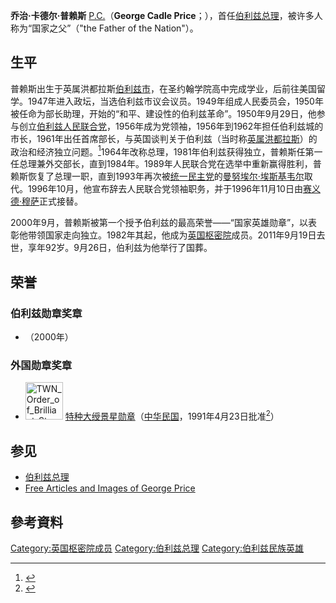 {{noteTA
|1=zh-hk:佐治;zh-sg:乔治;zh-tw:喬治;zh-cn:乔治
|2 = zh-cn:部长;zh-hk:大臣;zh-sg:大臣;zh-tw:大臣;
}}
{{Infobox Officeholder
|honorific-prefix = [[阁下|阁下]]
|name          = 乔治·卡德尔·普赖斯
|image         = George_Cadle_Price.jpg
|caption       = 
|nationality   = {{Flag|Belize}}
|order         = 首任[[伯利兹总理|伯利兹总理]]
|term_start   = 1989年9月7日
|term_end     = 1993年7月3日
|term_start2    = 1981年9月21日
|term_end2    = 1984年12月17日
|predecessor  = [[曼努埃尔·埃斯基韦尔|曼努埃尔·埃斯基韦尔]]
|predecessor2   = 职务创建
|successor     = [[曼努埃尔·埃斯基韦尔|曼努埃尔·埃斯基韦尔]]
|successor2   =[[曼努埃尔·埃斯基韦尔|曼努埃尔·埃斯基韦尔]]
|monarch = [[伊莉莎白二世|伊莉莎白二世]]
|monarch2 = [[伊莉莎白二世|伊莉莎白二世]]
|monarch3 = [[伊莉莎白二世|伊莉莎白二世]]
|monarch4 = [[伊莉莎白二世|伊莉莎白二世]]
|monarch5 = [[伊莉莎白二世|伊莉莎白二世]]
|governor_general = [[埃爾米拉·米尼塔·戈登|埃爾米拉·米尼塔·戈登]]
|governor_general2 = [[埃爾米拉·米尼塔·戈登|埃爾米拉·米尼塔·戈登]]
|birth_date    = {{birth date|1919|1|15}}
|birth_place   = [[伯利兹|伯利兹]][[伯利兹市|伯利兹市]]
|death_date    = {{death date and age|2011|9|19|1919|1|15}}
|death_place   = [[伯利兹|伯利兹]][[伯利兹市|伯利兹市]]
|party         = [[伯利兹人民联合党|伯利兹人民联合党]]
|deputy        = Florencio Marin, Sr.
|deputy2       = Florencio Marin, Sr.
|order3         = [[伯利兹总理|英属伯利兹总理]]
|term_start3   = 1973年6月1日
|term_end3   = 1981年9月12日
|predecessor3   = 职务创建
|successor3   = 职务廢止
|order4         = [[伯利兹总理|英属洪都拉斯总理]]
|term_start4   = 1964年1月1日
|term_end4   = 1973年6月1日
|predecessor4   = 职务创建
|successor4   = 职务廢止
|order5         = [[伯利兹总理|英属洪都拉斯首席部长]]
|term_start5    = 1961年4月7日
|term_end5   = 1964年1月1日
|predecessor5   = 职务创建
|successor5   = 职务廢止
}}
'''乔治·卡德尔·普赖斯''' [[英国枢密院|P.C.]]（'''George Cadle Price'''；{{bd|1919年|1月15日|2011年|9月19日|}}），首任[[伯利兹|伯利兹]][[总理|总理]]，被许多人称为“国家之父”（"the Father of the Nation"）。

==生平==
普赖斯出生于英属洪都拉斯[[伯利兹市|伯利兹市]]，在圣约翰学院高中完成学业，后前往美国留学。1947年进入政坛，当选伯利兹市议会议员。1949年组成人民委员会，1950年被任命为部长助理，开始的“和平、建设性的伯利兹革命”。1950年9月29日，他参与创立[[伯利兹人民联合党|伯利兹人民联合党]]，1956年成为党领袖，1956年到1962年担任伯利兹城的市长，1961年出任首席部长，与英国谈判关于伯利兹（当时称[[英属洪都拉斯|英属洪都拉斯]]）的政治和经济独立问题。<ref name=BNLSIS>{{cite web |archiveurl=https://web.archive.org/web/20110825225623/http://www.nlsbze.bz/bios.html |archivedate=2011-08-25 |url=http://www.nlsbze.bz/bios.html |title=Belizean Biographies |work=website |publisher=The Belize National Library Service and Information System |accessdate=2016-02-14 |language=en |deadurl=yes }}</ref>1964年改称总理，1981年伯利兹获得独立，普赖斯任第一任总理兼外交部长，直到1984年。1989年人民联合党在选举中重新赢得胜利，普赖斯恢复了总理一职，直到1993年再次被[[统一民主党_(伯利兹)|统一民主党]]的[[曼努埃尔·埃斯基韦尔|曼努埃尔·埃斯基韦尔]]取代。1996年10月，他宣布辞去人民联合党领袖职务，并于1996年11月10日由[[赛义德·穆萨|赛义德·穆萨]]正式接替。

2000年9月，普赖斯被第一个授予伯利兹的最高荣誉——“国家英雄勋章”，以表彰他带领国家走向独立。1982年其起，他成为[[英国枢密院|英国枢密院]]成员。2011年9月19日去世，享年92岁。9月26日，伯利兹为他举行了国葬。

==荣誉==
===伯利兹勋章奖章===
* {{link-en|国家英雄勋章|Order of the National Hero (Belize)}}（2000年）

===外国勋章奖章===
* [[File:TWN_Order_of_Brilliant_Star_1Class_BAR.svg|60px]] [[景星勋章|特种大绶景星勋章]]（[[中华民国|中华民国]]，1991年4月23日批准<ref>{{cite journal |title=總統令 |url=https://twinfo.ncl.edu.tw/tiqry/hypage.cgi?HYPAGE=search/merge_pdf.hpg&dtd_id=12&type=g&sysid=E0913568&jid=79007133&vol=80042600&page=%E9%A0%814 |journal=總統府公報 |publisher=總統府 |volume=第5400號 |date=1991-04-26 |page=4页 |access-date=2021-09-08 |archive-date=2021-09-08 |archive-url=https://web.archive.org/web/20210908062228/https://twinfo.ncl.edu.tw/tiqry/hypage.cgi?HYPAGE=search%2Fmerge_pdf.hpg&dtd_id=12&type=g&sysid=E0913568&jid=79007133&vol=80042600&page=%E9%A0%814 |dead-url=no }}</ref>）

==参见==
*[[伯利兹总理|伯利兹总理]]
*[https://web.archive.org/web/20140429014343/http://belizeanminds.blogspot.com/2012/09/the-r-hon-george-price.html Free Articles and Images of George Price]

==參考資料==
{{reflist}}

{{S-start}}
{{s-off}}
{{succession box
| before=''职务建立''
| title=[[伯利兹总理|伯利兹总理]]
| years=1981–1984
| after=[[曼努埃尔·埃斯基韦尔|曼努埃尔·埃斯基韦尔]]
}}
{{succession box
| before=[[曼努埃尔·埃斯基韦尔|曼努埃尔·埃斯基韦尔]]
| title=[[伯利兹总理|伯利兹总理]]
| years=1989–1993
| after=[[曼努埃尔·埃斯基韦尔|曼努埃尔·埃斯基韦尔]]
}}
{{succession box
| before=[[利·理查森|利·理查森]] (代理)
| title=[[伯利兹人民联合党|人民联合党]]领袖
| years=1956–1996
| after=[[赛义德·穆萨|赛义德·穆萨]]
}}
{{S-end}}

{{Authority control}}
[[Category:英国枢密院成员|Category:英国枢密院成员]]
[[Category:伯利兹总理|Category:伯利兹总理]]
[[Category:伯利兹民族英雄|Category:伯利兹民族英雄]]